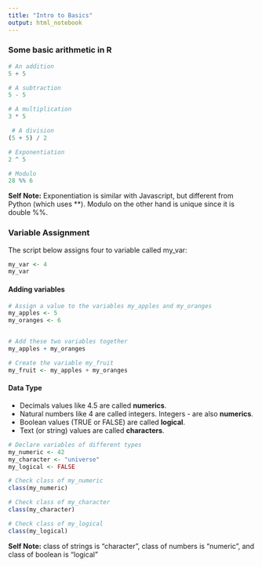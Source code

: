 ```yaml
---
title: "Intro to Basics"
output: html_notebook
---
```




### Some basic arithmetic in R


```r
# An addition
5 + 5 

# A subtraction
5 - 5 

# A multiplication
3 * 5

 # A division
(5 + 5) / 2 

# Exponentiation
2 ^ 5

# Modulo
28 %% 6
```

__Self Note:__  Exponentiation is similar with Javascript, but different from Python (which uses **).  Modulo on the other hand is unique since it is double %%.  



### Variable Assignment


The script below assigns four to variable called my_var:
```r
my_var <- 4
my_var
```

#### Adding variables
```r
# Assign a value to the variables my_apples and my_oranges
my_apples <- 5
my_oranges <- 6 


# Add these two variables together
my_apples + my_oranges

# Create the variable my_fruit
my_fruit <- my_apples + my_oranges
```

#### Data Type

- Decimals values like 4.5 are called __numerics__.
- Natural numbers like 4 are called integers. Integers - are also __numerics__.
- Boolean values (TRUE or FALSE) are called __logical__.
- Text (or string) values are called __characters__.

```r
# Declare variables of different types
my_numeric <- 42
my_character <- "universe"
my_logical <- FALSE 

# Check class of my_numeric
class(my_numeric)

# Check class of my_character
class(my_character)

# Check class of my_logical
class(my_logical)
```

__Self Note:__  class of strings is "character", class of numbers is "numeric", and class of boolean is "logical"

